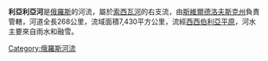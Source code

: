 '''利亞利亞河'''是[[俄羅斯|俄羅斯]]的河流，屬於[[索西瓦河|索西瓦河]]的右支流，由[[斯維爾德洛夫斯克州|斯維爾德洛夫斯克州]]負責管轄，河道全長268公里，流域面積7,430平方公里，流經[[西西伯利亞平原|西西伯利亞平原]]，河水主要來自雨水和融雪。

{{Russia-geo-stub}}
[[Category:俄羅斯河流|Category:俄羅斯河流]]